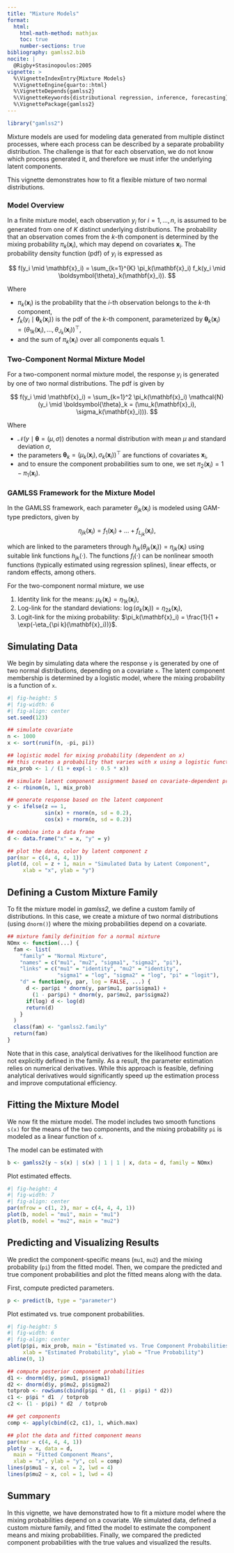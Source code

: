 ```yaml
---
title: "Mixture Models"
format: 
  html:
    html-math-method: mathjax
    toc: true
    number-sections: true
bibliography: gamlss2.bib
nocite: |
  @Rigby+Stasinopoulos:2005
vignette: >
  %\VignetteIndexEntry{Mixture Models}
  %\VignetteEngine{quarto::html}
  %\VignetteDepends{gamlss2}
  %\VignetteKeywords{distributional regression, inference, forecasting}
  %\VignettePackage{gamlss2}
---
```


```r
library("gamlss2")
```

Mixture models are used for modeling data generated from multiple 
distinct processes, where each process can be described by a separate probability distribution.
The challenge is that for each observation, we do not know which process generated it,
and therefore we must infer the underlying latent components.

This vignette demonstrates how to fit a flexible mixture of two normal distributions.

### Model Overview

In a finite mixture model, each observation $y_i$ for $i = 1, \ldots, n$, is assumed to be generated from one of $K$ distinct underlying distributions. The probability that an observation comes from the $k$-th component is determined by the mixing probability $\pi_k(\mathbf{x}_i)$, which may depend on covariates $\mathbf{x}_i$. The probability density function (pdf) of $y_i$ is expressed as

$$
f(y_i \mid \mathbf{x}_i) = \sum_{k=1}^{K} \pi_k(\mathbf{x}_i) f_k(y_i \mid \boldsymbol{\theta}_k(\mathbf{x}_i)).
$$

Where

- $\pi_k(\mathbf{x}_i)$ is the probability that the $i$-th observation belongs to the $k$-th component,
- $f_k(y_i \mid \boldsymbol{\theta}_k(\mathbf{x}_i))$ is the pdf of the $k$-th component, parameterized by $\boldsymbol{\theta}_k(\mathbf{x}_i) = (\theta_{1k}(\mathbf{x}_i), \ldots, \theta_{J_k}(\mathbf{x}_i))^\top$,
- and the sum of $\pi_k(\mathbf{x}_i)$ over all components equals 1.

### Two-Component Normal Mixture Model

For a two-component normal mixture model, the response $y_i$ is generated by one of two normal distributions. The pdf is given by

$$
f(y_i \mid \mathbf{x}_i) = \sum_{k=1}^2 \pi_k(\mathbf{x}_i) \mathcal{N}(y_i \mid \boldsymbol{\theta}_k = (\mu_k(\mathbf{x}_i), \sigma_k(\mathbf{x}_i))).
$$

Where

- $\mathcal{N}(y \mid \boldsymbol{\theta} = (\mu, \sigma))$ denotes a normal distribution with mean $\mu$ and standard deviation $\sigma$,
- the parameters $\boldsymbol{\theta}_k = (\mu_k(\mathbf{x}_i), \sigma_k(\mathbf{x}_i))^\top$ are functions of covariates $\mathbf{x}_i$,
- and to ensure the component probabilities sum to one, we set $\pi_2(\mathbf{x}_i) = 1 - \pi_1(\mathbf{x}_i)$.

### GAMLSS Framework for the Mixture Model

In the GAMLSS framework, each parameter $\theta_{jk}(\mathbf{x}_i)$ is modeled using GAM-type predictors, given by

$$
\eta_{jk}(\mathbf{x}_i) = f_1(\mathbf{x}_i) + \dots + f_{L_{jk}}(\mathbf{x}_i),
$$

which are linked to the parameters through $h_{jk}(\theta_{jk}(\mathbf{x}_i)) = \eta_{jk}(\mathbf{x}_i)$ using suitable link functions $h_{jk}(\cdot)$. The functions $f_l(\cdot)$ can be nonlinear smooth functions (typically estimated using regression splines), linear effects, or random effects, among others.

For the two-component normal mixture, we use

1. Identity link for the means: $\mu_k(\mathbf{x}_i) = \eta_{1k}(\mathbf{x}_i)$,
2. Log-link for the standard deviations: $\log(\sigma_k(\mathbf{x}_i)) = \eta_{2k}(\mathbf{x}_i)$,
3. Logit-link for the mixing probability: $\pi_k(\mathbf{x}_i) = \frac{1}{1 + \exp(-\eta_{\pi k}(\mathbf{x}_i))}$.

## Simulating Data

We begin by simulating data where the response `y` is generated by one of two
normal distributions, depending on a covariate `x`. The latent component membership is
determined by a logistic model, where the mixing probability is a function of `x`.

```r
#| fig-height: 5
#| fig-width: 6
#| fig-align: center
set.seed(123)

## simulate covariate
n <- 1000
x <- sort(runif(n, -pi, pi))

## logistic model for mixing probability (dependent on x)
## this creates a probability that varies with x using a logistic function
mix_prob <- 1 / (1 + exp(-1 - 0.5 * x))

## simulate latent component assignment based on covariate-dependent probability
z <- rbinom(n, 1, mix_prob)

## generate response based on the latent component
y <- ifelse(z == 1,
            sin(x) + rnorm(n, sd = 0.2),
            cos(x) + rnorm(n, sd = 0.2))

## combine into a data frame
d <- data.frame("x" = x, "y" = y)

## plot the data, color by latent component z
par(mar = c(4, 4, 4, 1))
plot(d, col = z + 1, main = "Simulated Data by Latent Component", 
     xlab = "x", ylab = "y")
```

## Defining a Custom Mixture Family

To fit the mixture model in _gamlss2_, we define a custom family of distributions.
In this case, we create a mixture of two normal distributions (using `dnorm()`)
where the mixing probabilities depend on a covariate.

```r
## mixture family definition for a normal mixture
NOmx <- function(...) {
  fam <- list(
    "family" = "Normal Mixture",
    "names" = c("mu1", "mu2", "sigma1", "sigma2", "pi"),
    "links" = c("mu1" = "identity", "mu2" = "identity",
                "sigma1" = "log", "sigma2" = "log", "pi" = "logit"),
    "d" = function(y, par, log = FALSE, ...) {
      d <- par$pi * dnorm(y, par$mu1, par$sigma1) +
        (1 - par$pi) * dnorm(y, par$mu2, par$sigma2)
      if(log) d <- log(d)
      return(d)
    }
  )
  class(fam) <- "gamlss2.family"
  return(fam)
}
```

Note that in this case, analytical derivatives for the likelihood function are not 
explicitly defined in the family. As a result, the parameter estimation relies on 
numerical derivatives. While this approach is feasible, defining analytical derivatives 
would significantly speed up the estimation process and improve computational efficiency.

## Fitting the Mixture Model

We now fit the mixture model. The model includes two smooth functions `s(x)` for the
means of the two components, and the mixing probability `pi` is modeled as a linear
function of `x`.

The model can be estimated with

```r
b <- gamlss2(y ~ s(x) | s(x) | 1 | 1 | x, data = d, family = NOmx)
```

Plot estimated effects.

```r
#| fig-height: 4
#| fig-width: 7
#| fig-align: center
par(mfrow = c(1, 2), mar = c(4, 4, 4, 1))
plot(b, model = "mu1", main = "mu1")
plot(b, model = "mu2", main = "mu2")
```

## Predicting and Visualizing Results 

We predict the component-specific means (`mu1`, `mu2`) and the mixing
probability (`pi`) from the fitted model. Then, we compare the predicted and true
component probabilities and plot the fitted means along with the data.

First, compute predicted parameters.

```r
p <- predict(b, type = "parameter")
```

Plot estimated vs. true component probabilities.

```r
#| fig-height: 5
#| fig-width: 6
#| fig-align: center
plot(p$pi, mix_prob, main = "Estimated vs. True Component Probabilities", 
     xlab = "Estimated Probability", ylab = "True Probability")
abline(0, 1)

## compute posterior component probabilities
d1 <- dnorm(d$y, p$mu1, p$sigma1)
d2 <- dnorm(d$y, p$mu2, p$sigma2)
totprob <- rowSums(cbind(p$pi * d1, (1 - p$pi) * d2))
c1 <- p$pi * d1  / totprob
c2 <- (1 - p$pi) * d2  / totprob

## get components
comp <- apply(cbind(c2, c1), 1, which.max)

## plot the data and fitted component means
par(mar = c(4, 4, 4, 1))
plot(y ~ x, data = d,
  main = "Fitted Component Means",
  xlab = "x", ylab = "y", col = comp)
lines(p$mu1 ~ x, col = 2, lwd = 4)
lines(p$mu2 ~ x, col = 1, lwd = 4)
```

## Summary

In this vignette, we have demonstrated how to fit a mixture model where the
mixing probabilities depend on a covariate. We simulated data, defined a
custom mixture family, and fitted the model to estimate the component means and
mixing probabilities. Finally, we compared the predicted component probabilities with
the true values and visualized the results.

